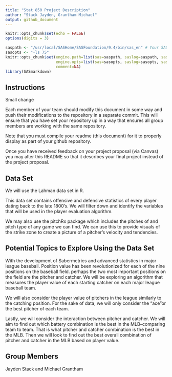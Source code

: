 ```yaml
---
title: "Stat 850 Project Description"
author: "Stack Jayden, Grantham Michael"
output: github_document
---
```


```r
knitr::opts_chunk$set(echo = FALSE)
options(digits = 3)
```

```r

saspath <- "/usr/local/SASHome/SASFoundation/9.4/bin/sas_en" # Your SAS path goes here
sasopts <- "-ls 75"
knitr::opts_chunk$set(engine.path=list(sas=saspath, saslog=saspath, sashtml=saspath),
                      engine.opts=list(sas=sasopts, saslog=sasopts, sashtml=sasopts), 
                      comment=NA)
library(SASmarkdown)
```

## Instructions

Small change

Each member of your team should modify this document in some way and push their modifications to the repository in a separate commit. This will ensure that you have set your repository up in a way that ensures all group members are working with the same repository. 

Note that you must compile your readme (this document) for it to properly display as part of your github repository. 

Once you have received feedback on your project proposal (via Canvas) you may alter this README so that it describes your final project instead of the project proposal. 

## Data Set
We will use the Lahman data set in R.

This data set contains offensive and defensive statistics of every player dating back to the late 1800's. We will filter down and identify the variables that will be used in the player evaluation algorithm.  

We may also use the pitchRx package which includes the pitches of and pitch type of any game we can find. We can use this to provide visuals of the strike zone to create a picture of a pitcher's velocity and tendencies. 


## Potential Topics to Explore Using the Data Set

With the development of Sabermetrics and advanced statistics in major league baseball. Position value has been revolutionized for each of the nine positions on the baseball field. perhaps the two most important positions on the field are the pitcher and catcher. We will be exploring an algorithm that measures the player value of each starting catcher on each major league baseball team.

We will also consider the player value of pitchers in the league similarly to the catching position. For the sake of data, we will only consider the "ace"or the best pitcher of each team. 

Lastly, we will consider the interaction between pitcher and catcher. We will aim to find out which battery combination is the best in the MLB--comparing team to team. That is what pitcher and catcher combination is the best in the MLB. Then we will look to find out the best overall combination of pitcher and catcher in the MLB based on player value. 



## Group Members
Jayden Stack and Michael Grantham



